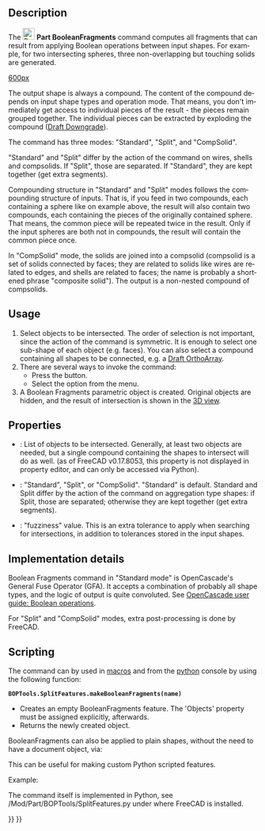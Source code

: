 <languages/>

<div lang="en" dir="ltr" class="mw-content-ltr">
{{Docnav
|[[Part_JoinCutout|JoinCutout]]
|[[Part_SliceApart|SliceApart]]
|[[Part_Workbench|Part]]
|IconL=Part_JoinCutout.svg
|IconR=Part_SliceApart.svg
|IconC=Workbench_Part.svg
}}
</div>

<div lang="en" dir="ltr" class="mw-content-ltr">
{{GuiCommand
|Name=Part BooleanFragments
|MenuLocation=Part → Split → Boolean fragments
|Workbenches=[[Part_Workbench|Part]]
|Version=0.17
|SeeAlso=[[Part_Slice|Part Slice]], [[Part_XOR|Part XOR]], [[Part_CompJoinFeatures|Part JoinFeatures]], [[Part_Boolean|Part Boolean]]
}}
</div>

<div lang="en" dir="ltr" class="mw-content-ltr">
==Description==
</div> 

<div lang="en" dir="ltr" class="mw-content-ltr">
The [[Image:Part_BooleanFragments.svg|24px]] '''Part BooleanFragments''' command computes all fragments that can result from applying Boolean operations between input shapes. For example, for two intersecting spheres, three non-overlapping but touching solids are generated.
</div> 

[[image:Part_BooleanFragments_Demo.png|600px]]
<div lang="en" dir="ltr" class="mw-content-ltr">
{{Caption|In the image above, the pieces were moved apart manually afterwards, to reveal the slicing.}}
</div>

<div lang="en" dir="ltr" class="mw-content-ltr">
The output shape is always a compound. The content of the compound depends on input shape types and operation mode. That means, you don't immediately get access to individual pieces of the result - the pieces remain grouped together. The individual pieces can be extracted by exploding the compound ([[Draft_Downgrade|Draft Downgrade]]).
</div>

<div lang="en" dir="ltr" class="mw-content-ltr">
The command has three modes: "Standard", "Split", and "CompSolid".
</div>

<div lang="en" dir="ltr" class="mw-content-ltr">
"Standard" and "Split" differ by the action of the command on wires, shells and compsolids. If "Split", those are separated. If "Standard", they are kept together (get extra segments).
</div>

<div lang="en" dir="ltr" class="mw-content-ltr">
Compounding structure in "Standard" and "Split" modes follows the compounding structure of inputs. That is, if you feed in two compounds, each containing a sphere like on example above, the result will also contain two compounds, each containing the pieces of the originally contained sphere. That means, the common piece will be repeated twice in the result. Only if the input spheres are both not in compounds, the result will contain the common piece once.
</div>

<div lang="en" dir="ltr" class="mw-content-ltr">
In "CompSolid" mode, the solids are joined into a compsolid (compsolid is a set of solids connected by faces; they are related to solids like wires are related to edges, and shells are related to faces; the name is probably a shortened phrase "composite solid"). The output is a non-nested compound of compsolids.
</div>

<div lang="en" dir="ltr" class="mw-content-ltr">
==Usage==
</div> 

<div lang="en" dir="ltr" class="mw-content-ltr">
# Select objects to be intersected. The order of selection is not important, since the action of the command is symmetric. It is enough to select one sub-shape of each object (e.g. faces). You can also select a compound containing all shapes to be connected, e.g. a [[Draft_OrthoArray|Draft OrthoArray]].
# There are several ways to invoke the command:
#* Press the {{Button|[[Image:Part_BooleanFragments.svg|16px]] [[Part_BooleanFragments|Boolean fragments]]}} button.
#* Select the {{MenuCommand|Part → Split → [[Image:Part_BooleanFragments.svg|16px]] Boolean fragments}} option from the menu.
# A Boolean Fragments parametric object is created. Original objects are hidden, and the result of intersection is shown in the [[3D_view|3D view]].
</div>

<div lang="en" dir="ltr" class="mw-content-ltr">
==Properties==
</div> 

<div lang="en" dir="ltr" class="mw-content-ltr">
{{TitleProperty|Boolean Fragments}}
</div>

<div lang="en" dir="ltr" class="mw-content-ltr">
* {{PropertyData|Objects}}: List of objects to be intersected. Generally, at least two objects are needed, but a single compound containing the shapes to intersect will do as well. (as of FreeCAD v0.17.8053, this property is not displayed in property editor, and can only be accessed via Python).
* {{PropertyData|Mode}}: "Standard", "Split", or "CompSolid". "Standard" is default. Standard and Split differ by the action of the command on aggregation type shapes: if Split, those are separated; otherwise they are kept together (get extra segments).
* {{PropertyData|Tolerance}}: "fuzziness" value. This is an extra tolerance to apply when searching for intersections, in addition to tolerances stored in the input shapes.
</div>

<div lang="en" dir="ltr" class="mw-content-ltr">
==Implementation details==
</div>

<div lang="en" dir="ltr" class="mw-content-ltr">
Boolean Fragments command in "Standard mode" is OpenCascade's General Fuse Operator (GFA). It accepts a combination of probably all shape types, and the logic of output is quite convoluted. See [https://www.opencascade.com/doc/occt-7.0.0/overview/html/occt_user_guides__boolean_operations.html OpenCascade user guide: Boolean operations].
</div>

<div lang="en" dir="ltr" class="mw-content-ltr">
For "Split" and "CompSolid" modes, extra post-processing is done by FreeCAD.
</div>

<div lang="en" dir="ltr" class="mw-content-ltr">
==Scripting==
</div> 

<div lang="en" dir="ltr" class="mw-content-ltr">
The command can by used in [[Macros|macros]] and from the [[Python|python]] console by using the following function:
</div>
 '''BOPTools.SplitFeatures.makeBooleanFragments(name)'''

<div lang="en" dir="ltr" class="mw-content-ltr">
* Creates an empty BooleanFragments feature. The 'Objects' property must be assigned explicitly, afterwards.
* Returns the newly created object.
</div>

<div lang="en" dir="ltr" class="mw-content-ltr">
BooleanFragments can also be applied to plain shapes, without the need to have a document object, via:
</div>

{{code|code=
import BOPTools.SplitAPI
BOPTools.SplitAPI.booleanFragments(list_of_shapes, mode, tolerance = 0.0)

# OR, for Standard mode:

list_of_shapes = [App.ActiveDocument.Sphere.Shape, App.ActiveDocument.Sphere001.Shape]
pieces, map = list_of_shapes[0].generalFuse(list_of_shapes[1:], tolerance)
# pieces receives a compound of shapes; map receives a list of lists of shapes, defining list_of_shapes <--> pieces correspondence 
}}
<div lang="en" dir="ltr" class="mw-content-ltr">
This can be useful for making custom Python scripted features.
</div>

<div lang="en" dir="ltr" class="mw-content-ltr">
Example:
</div>
{{code|code=
import BOPTools.SplitFeatures
j = BOPTools.SplitFeatures.makeBooleanFragments(name= 'BooleanFragments')
j.Objects = FreeCADGui.Selection.getSelection() 
}}

<div lang="en" dir="ltr" class="mw-content-ltr">
The command itself is implemented in Python, see /Mod/Part/BOPTools/SplitFeatures.py under where FreeCAD is installed.
</div>


<div lang="en" dir="ltr" class="mw-content-ltr">
{{Docnav
|[[Part_JoinCutout|JoinCutout]]
|[[Part_SliceApart|SliceApart]]
|[[Part_Workbench|Part]]
|IconL=Part_JoinCutout.svg
|IconR=Part_SliceApart.svg
|IconC=Workbench_Part.svg
}}
</div>

{{Part_Tools_navi{{#translation:}}}}
{{Userdocnavi{{#translation:}}}}